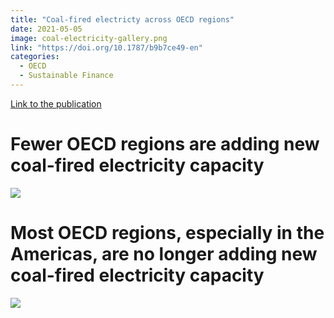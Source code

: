 ```yaml
---
title: "Coal-fired electricty across OECD regions"
date: 2021-05-05
image: coal-electricity-gallery.png
link: "https://doi.org/10.1787/b9b7ce49-en"
categories: 
  - OECD
  - Sustainable Finance
---
```


[Link to the publication](https://doi.org/10.1787/b9b7ce49-en)

# Fewer OECD regions are adding new coal-fired electricity capacity
![](coal-electricity-eu-asia.png)

# Most OECD regions, especially in the Americas, are no longer adding new coal-fired electricity capacity
![](coal-electricity-americas.png)
